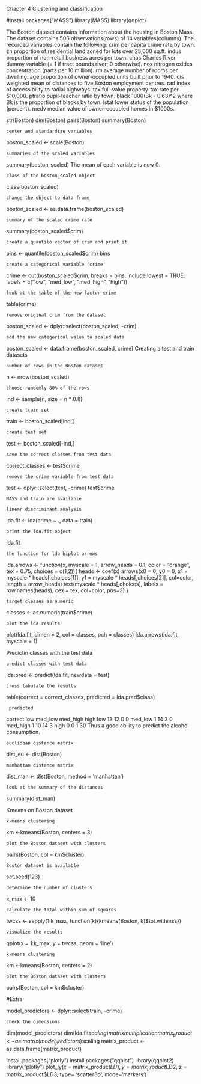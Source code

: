    Chapter 4 Clustering and classification

#install.packages("MASS")
library(MASS)
library(qqplot)

The Boston dataset contains information about the housing in Boston Mass. The dataset contains 506 observations(rows) of 14 variables(columns). The recorded variables contain the following: 
  crim per capita crime rate by town. 
  zn proportion of residential land zoned for lots over 25,000 sq.ft. 
  indus proportion of non-retail business acres per town. 
  chas Charles River dummy variable (= 1 if tract bounds river; 0 otherwise). 
  nox nitrogen oxides concentration (parts per 10 million). 
  rm average number of rooms per dwelling. 
  age proportion of owner-occupied units built prior to 1940. 
  dis weighted mean of distances to five Boston employment centres. 
  rad index of accessibility to radial highways. 
  tax full-value property-tax rate per \$10,000. 
  ptratio pupil-teacher ratio by town. 
  black 1000(Bk - 0.63)^2 where Bk is the proportion of blacks by town. 
  lstat lower status of the population (percent). 
  medv median value of owner-occupied homes in \$1000s.



str(Boston)
dim(Boston)
pairs(Boston)
summary(Boston)



    center and standardize variables
boston_scaled <- scale(Boston)

    summaries of the scaled variables
summary(boston_scaled)
The mean of each variable is now 0. 

    class of the boston_scaled object
class(boston_scaled)


    change the object to data frame
boston_scaled <- as.data.frame(boston_scaled)

    summary of the scaled crime rate
summary(boston_scaled$crim)

    create a quantile vector of crim and print it
bins <- quantile(boston_scaled$crim)
bins

    create a categorical variable 'crime'
crime <- cut(boston_scaled$crim, breaks = bins, include.lowest = TRUE, labels = c("low", "med_low", "med_high", "high"))

    look at the table of the new factor crime
table(crime)

    remove original crim from the dataset
boston_scaled <- dplyr::select(boston_scaled, -crim)

    add the new categorical value to scaled data
boston_scaled <- data.frame(boston_scaled, crime)
   Creating a test and train datasets

    number of rows in the Boston dataset 
n <- nrow(boston_scaled)

    choose randomly 80% of the rows
ind <- sample(n,  size = n * 0.8)

    create train set
train <- boston_scaled[ind,]

    create test set 
test <- boston_scaled[-ind,]

    save the correct classes from test data
correct_classes <- test$crime

    remove the crime variable from test data
test <- dplyr::select(test, -crime)
test$crime

    MASS and train are available

    linear discriminant analysis
lda.fit <- lda(crime ~ ., data = train)

    print the lda.fit object
lda.fit

    the function for lda biplot arrows
lda.arrows <- function(x, myscale = 1, arrow_heads = 0.1, color = "orange", tex = 0.75, choices = c(1,2)){
  heads <- coef(x)
  arrows(x0 = 0, y0 = 0, 
         x1 = myscale * heads[,choices[1]], 
         y1 = myscale * heads[,choices[2]], col=color, length = arrow_heads)
  text(myscale * heads[,choices], labels = row.names(heads), 
       cex = tex, col=color, pos=3)
}

    target classes as numeric
classes <- as.numeric(train$crime)

    plot the lda results
plot(lda.fit, dimen = 2, col = classes, pch = classes)
lda.arrows(lda.fit, myscale = 1)


   Predictin classes with the test data


    predict classes with test data
lda.pred <- predict(lda.fit, newdata = test)

    cross tabulate the results
table(correct = correct_classes, predicted = lda.pred$class)

     predicted
correct    low med_low med_high high
  low       13      12        0    0
  med_low    1      14        3    0
  med_high   1      10       14    3
  high       0       0        1   30
 Thus a good ability to predict the alcohol consumption.



    euclidean distance matrix
dist_eu <- dist(Boston)

 

    manhattan distance matrix
dist_man <- dist(Boston, method = 'manhattan')

    look at the summary of the distances
summary(dist_man)

    
   Kmeans on Boston dataset

    k-means clustering
km <-kmeans(Boston, centers = 3)

    plot the Boston dataset with clusters
pairs(Boston, col = km$cluster)

    Boston dataset is available
set.seed(123)

    determine the number of clusters
k_max <- 10

    calculate the total within sum of squares
twcss <- sapply(1:k_max, function(k){kmeans(Boston, k)$tot.withinss})

    visualize the results
qplot(x = 1:k_max, y = twcss, geom = 'line')

    k-means clustering
km <-kmeans(Boston, centers = 2)

    plot the Boston dataset with clusters
pairs(Boston, col = km$cluster)


#Extra

model_predictors <- dplyr::select(train, -crime)



    check the dimensions
dim(model_predictors)
dim(lda.fit$scaling)
    matrix multiplication
matrix_product <- as.matrix(model_predictors) %*% lda.fit$scaling
matrix_product <- as.data.frame(matrix_product)

install.packages("plotly")
install.packages("qqplot")
library(qqplot2)
library("plotly")
plot_ly(x = matrix_product$LD1, y = matrix_product$LD2, z = matrix_product$LD3, type= 'scatter3d', mode='markers')

